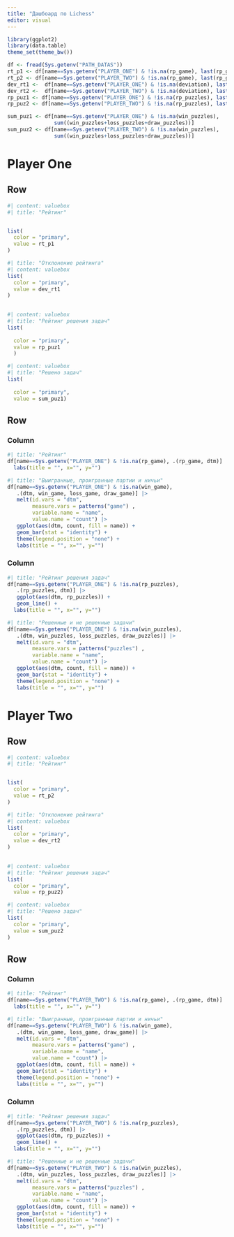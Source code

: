 ```yaml
---
title: "Дашбоард по Lichess"
editor: visual
---
```


```r
library(ggplot2)
library(data.table)
theme_set(theme_bw())
```

```r
df <- fread(Sys.getenv("PATH_DATAS"))
rt_p1 <- df[name==Sys.getenv("PLAYER_ONE") & !is.na(rp_game), last(rp_game)]
rt_p2 <- df[name==Sys.getenv("PLAYER_TWO") & !is.na(rp_game), last(rp_game)]
dev_rt1 <-  df[name==Sys.getenv("PLAYER_ONE") & !is.na(deviation), last(deviation)]
dev_rt2 <-  df[name==Sys.getenv("PLAYER_TWO") & !is.na(deviation), last(deviation)]
rp_puz1 <- df[name==Sys.getenv("PLAYER_ONE") & !is.na(rp_puzzles), last(rp_puzzles)]
rp_puz2 <- df[name==Sys.getenv("PLAYER_TWO") & !is.na(rp_puzzles), last(rp_puzzles)]

sum_puz1 <- df[name==Sys.getenv("PLAYER_ONE") & !is.na(win_puzzles),
               sum((win_puzzles+loss_puzzles+draw_puzzles))]
sum_puz2 <- df[name==Sys.getenv("PLAYER_TWO") & !is.na(win_puzzles),
               sum((win_puzzles+loss_puzzles+draw_puzzles))]
```

# Player One

## Row

```r
#| content: valuebox
#| title: "Рейтинг"


list(
  color = "primary",
  value = rt_p1
)

```

```r
#| title: "Отклонение рейтинга"
#| content: valuebox
list(
  color = "primary",
  value = dev_rt1
)      
  
```

```r
#| content: valuebox
#| title: "Рейтинг решения задач"
list(
  
  color = "primary",
  value = rp_puz1
  )
```

```r
#| content: valuebox
#| title: "Решено задач"
list(
  
  color = "primary",
  value = sum_puz1)
```

## Row

### Column {.tabset}

```r
#| title: "Рейтинг"
df[name==Sys.getenv("PLAYER_ONE") & !is.na(rp_game), .(rp_game, dtm)] |>  ggplot(aes(dtm, rp_game)) + geom_line() +
  labs(title = "", x="", y="")
```

```r
#| title: "Выигранные, проигранные партии и ничьи"
df[name==Sys.getenv("PLAYER_ONE") & !is.na(win_game),
   .(dtm, win_game, loss_game, draw_game)] |>
   melt(id.vars = "dtm",
        measure.vars = patterns("game") ,
        variable.name = "name",
        value.name = "count") |> 
   ggplot(aes(dtm, count, fill = name)) +
   geom_bar(stat = "identity") +
   theme(legend.position = "none") +
   labs(title = "", x="", y="")
```

### Column {.tabset}

```r
#| title: "Рейтинг решения задач"
df[name==Sys.getenv("PLAYER_ONE") & !is.na(rp_puzzles),
   .(rp_puzzles, dtm)] |>
   ggplot(aes(dtm, rp_puzzles)) +
   geom_line() +
  labs(title = "", x="", y="")
```

```r
#| title: "Решенные и не решенные задачи"
df[name==Sys.getenv("PLAYER_ONE") & !is.na(win_puzzles),
   .(dtm, win_puzzles, loss_puzzles, draw_puzzles)] |>
   melt(id.vars = "dtm",
        measure.vars = patterns("puzzles") ,
        variable.name = "name",
        value.name = "count") |> 
   ggplot(aes(dtm, count, fill = name)) +
   geom_bar(stat = "identity") +
   theme(legend.position = "none") +
   labs(title = "", x="", y="")
```

# Player Two

## Row

```r
#| content: valuebox
#| title: "Рейтинг"


list(
  color = "primary",
  value = rt_p2
)

```

```r
#| title: "Отклонение рейтинга"
#| content: valuebox
list(
  color = "primary",
  value = dev_rt2
)      
  
```

```r
#| content: valuebox
#| title: "Рейтинг решения задач"
list(
  color = "primary",
  value = rp_puz2)
```

```r
#| content: valuebox
#| title: "Решено задач"
list(
  color = "primary",
  value = sum_puz2
)
```

## Row

### Column {.tabset}

```r
#| title: "Рейтинг"
df[name==Sys.getenv("PLAYER_TWO") & !is.na(rp_game), .(rp_game, dtm)] |>  ggplot(aes(dtm, rp_game)) + geom_line() +
  labs(title = "", x="", y="")
```

```r
#| title: "Выигранные, проигранные партии и ничьи"
df[name==Sys.getenv("PLAYER_TWO") & !is.na(win_game),
   .(dtm, win_game, loss_game, draw_game)] |>
   melt(id.vars = "dtm",
        measure.vars = patterns("game") ,
        variable.name = "name",
        value.name = "count") |> 
   ggplot(aes(dtm, count, fill = name)) +
   geom_bar(stat = "identity") +
   theme(legend.position = "none") +
   labs(title = "", x="", y="")
```

### Column {.tabset}

```r
#| title: "Рейтинг решения задач"
df[name==Sys.getenv("PLAYER_TWO") & !is.na(rp_puzzles),
   .(rp_puzzles, dtm)] |>
   ggplot(aes(dtm, rp_puzzles)) +
   geom_line() +
  labs(title = "", x="", y="")
```

```r
#| title: "Решенные и не решенные задачи"
df[name==Sys.getenv("PLAYER_TWO") & !is.na(win_puzzles),
   .(dtm, win_puzzles, loss_puzzles, draw_puzzles)] |>
   melt(id.vars = "dtm",
        measure.vars = patterns("puzzles") ,
        variable.name = "name",
        value.name = "count") |> 
   ggplot(aes(dtm, count, fill = name)) +
   geom_bar(stat = "identity") +
   theme(legend.position = "none") +
   labs(title = "", x="", y="")
```
